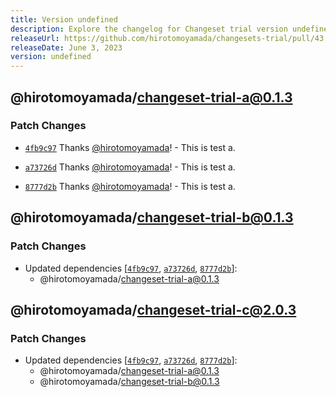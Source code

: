 ```yaml
---
title: Version undefined
description: Explore the changelog for Changeset trial version undefined. Learn about the latest features, bug fixes, and improvements.
releaseUrl: https://github.com/hirotomoyamada/changesets-trial/pull/43
releaseDate: June 3, 2023
version: undefined
---
```


## @hirotomoyamada/changeset-trial-a@0.1.3

### Patch Changes

-   [`4fb9c97`](https://github.com/hirotomoyamada/changesets-trial/commit/4fb9c97503c2b2986ef2e2948f345dab203f3117) Thanks [@hirotomoyamada](https://github.com/hirotomoyamada)! - This is test a.

-   [`a73726d`](https://github.com/hirotomoyamada/changesets-trial/commit/a73726dda86ccf97b04b99e131cf4bed75b524bc) Thanks [@hirotomoyamada](https://github.com/hirotomoyamada)! - This is test a.

-   [`8777d2b`](https://github.com/hirotomoyamada/changesets-trial/commit/8777d2bd90979dfb45f205f86f60a46397995897) Thanks [@hirotomoyamada](https://github.com/hirotomoyamada)! - This is test a.

## @hirotomoyamada/changeset-trial-b@0.1.3

### Patch Changes

-   Updated dependencies \[[`4fb9c97`](https://github.com/hirotomoyamada/changesets-trial/commit/4fb9c97503c2b2986ef2e2948f345dab203f3117), [`a73726d`](https://github.com/hirotomoyamada/changesets-trial/commit/a73726dda86ccf97b04b99e131cf4bed75b524bc), [`8777d2b`](https://github.com/hirotomoyamada/changesets-trial/commit/8777d2bd90979dfb45f205f86f60a46397995897)]:
    -   @hirotomoyamada/changeset-trial-a@0.1.3

## @hirotomoyamada/changeset-trial-c@2.0.3

### Patch Changes

-   Updated dependencies \[[`4fb9c97`](https://github.com/hirotomoyamada/changesets-trial/commit/4fb9c97503c2b2986ef2e2948f345dab203f3117), [`a73726d`](https://github.com/hirotomoyamada/changesets-trial/commit/a73726dda86ccf97b04b99e131cf4bed75b524bc), [`8777d2b`](https://github.com/hirotomoyamada/changesets-trial/commit/8777d2bd90979dfb45f205f86f60a46397995897)]:
    -   @hirotomoyamada/changeset-trial-a@0.1.3
    -   @hirotomoyamada/changeset-trial-b@0.1.3
